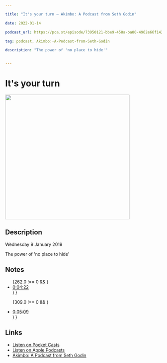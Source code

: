 ```yaml
---

title: "It's your turn — Akimbo: A Podcast from Seth Godin"

date: 2022-01-14

podcast_url: https://pca.st/episode/73950121-bbe9-458a-ba80-4962e66f1428?t=309.0

tag: podcast, Akimbo:-A-Podcast-from-Seth-Godin

description: "The power of 'no place to hide'"


---
```



# It's your turn
<div style={{display: "flex", justifyContent: "center"}}>
    <Image src="https://static.pocketcasts.com/discover/images/400/142b08c0-ed76-0135-c25e-7d73a919276a.jpg" width="400" height="400" />
</div>


## Description

Wednesday  9 January 2019

The power of 'no place to hide'

## Notes

<ul id="notes">
{262.0 !== 0 && (<li><a href="https://pca.st/episode/73950121-bbe9-458a-ba80-4962e66f1428?t=262.0">0:04:22</a></li>) }
    
{309.0 !== 0 && (<li><a href="https://pca.st/episode/73950121-bbe9-458a-ba80-4962e66f1428?t=309.0">0:05:09</a></li>) } 
</ul><span id="end" />
    

## Links

- [Listen on Pocket Casts](https://pca.st/episode/73950121-bbe9-458a-ba80-4962e66f1428?t=309.0)
- [Listen on Apple Podcasts](https://podcasts.apple.com/us/podcast/feed/id1345042626)
- [Akimbo: A Podcast from Seth Godin](www.akimbo.link)
  
